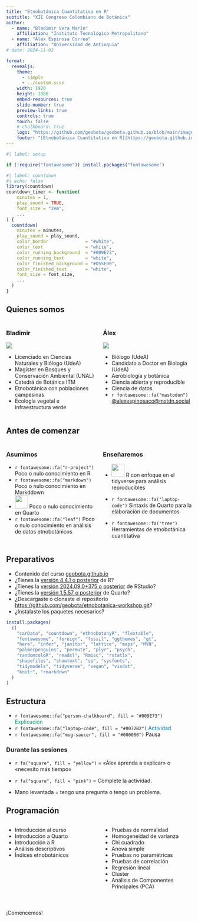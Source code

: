 ```yaml
---
title: "Etnobotánica Cuantitativa en R"
subtitle: "XII Congreso Colombiano de Botánica"
author:
  - name: "Bladimir Vera Marín"
    affiliation: "Instituto Tecnológico Metropolitano"
  - name: "Álex Espinosa Correa"
    affiliation: "Universidad de Antioquia"
# date: 2024-11-02

format: 
  revealjs:
    theme:
      - simple
      - ../custom.scss
    width: 1920
    height: 1080
    embed-resources: true
    slide-number: true
    preview-links: true
    controls: true
    touch: false
    # chalkboard: true
    logo: "https://github.com/geobota/geobota.github.io/blob/main/images/xii-ccb/xii-ccb-logo.png?raw=true"
    footer: "[Etnobotánica Cuantitativa en R](https://geobota.github.io/xii-ccb-etnobotanica/)"
---
```


```r
#| label: setup

if (!require("fontawesome")) install.packages("fontawesome")
```

```r
#| label: countdown
#| echo: false
library(countdown)
countdown_timer <- function(
    minutes = 1, 
    play_sound = TRUE, 
    font_size = "2em", 
    ...
) {
  countdown(
    minutes = minutes,
    play_sound = play_sound,
    color_border              = "#white",
    color_text                = "white",
    color_running_background  = "#009E73",
    color_running_text        = "white",
    color_finished_background = "#D55E00",
    color_finished_text       = "white",
    font_size = font_size,
    ...
  )
}
```

## Quienes somos {.smaller}

::: columns
::: {.column .fragment .incremental width="50%"}
### Bladimir

![](/images/bladimir.jpg){fig-align="center"}

-   Licenciado en Ciencias Naturales y Biólogo (UdeA)
-   Magíster en Bosques y Conservación Ambiental (UNAL)
-   Catedrá de Botánica ITM
-   Etnobotánica con poblaciones campesinas
-   Ecología vegetal e infraestructura verde
:::

::: {.column .fragment .incremental width="50%"}
### Álex

![](/images/alex.jpeg){fig-align="center"}

-   Biólogo (UdeA)
-   Candidato a Doctor en Biología (UdeA)
-   Aerobiología y botánica
-   Ciencia abierta y reproducible
-   Ciencia de datos
-   `r fontawesome::fa("mastodon")` [\@alexespinosaco\@mstdn.social](https://mstdn.social/@alexespinosaco)
:::
:::

## Antes de comenzar

::: columns
::: {.column .fragment .incremental width="50%"}
### Asumimos

-   `r fontawesome::fa("r-project")` Poco o nulo conocimiento en R
-   `r fontawesome::fa("markdown")` Poco o nulo conocimiento en Markddown
-   <img src="https://raw.githubusercontent.com/quarto-dev/quarto-web/main/favicon.png" style="display: inline-block; margin: 0; margin-bottom: -2px; height: 35px;"/></img> Poco o nulo conocimiento en Quarto
-   `r fontawesome::fa("leaf")` Poco o nulo conocimiento en análisis de datos etnobotánicos
:::

::: {.column .fragment .incremental width="50%"}
### Enseñaremos

-   <img src="https://raw.githubusercontent.com/tidyverse/tidyverse.org/refs/heads/main/static/images/favicon.ico" style="display: inline-block; margin: 0; margin-bottom: -2px; height: 35px;"/></img> R con enfoque en el tidyverse para análisis reproducibles

-   `r fontawesome::fa("laptop-code")` Sintaxis de Quarto para la elaboración de documentos

-   `r fontawesome::fa("tree")` Herramientas de etnobotánica cuantitativa
:::
:::

## Preparativos

-   Contenido del curso [geobota.github.io](http://geobota.github.io/xii-ccb-etnobotanica/)
-   ¿Tienes la [versión 4.4.1 o posterior](https://cran.rstudio.com) de R?
-   ¿Tienes la [versión 2024.09.0+375 o posterior](https://posit.co/download/rstudio-desktop/) de RStudio?
-   ¿Tienes la [versión 1.5.57 o posterior](https://quarto.org/docs/get-started/) de Quarto?
-   ¿Descargaste o clonaste el repositorio <https://github.com/geobota/etnobotanica-workshop.git>?
-   ¿Instalaste los  paquetes necesarios?

``` r
install.packages(
  c(
    "carData", "countdown", "ethnobotanyR", "flextable", 
    "fontawesome", "foreign", "fossil", "ggthemes", "gt", 
    "here", "infer", "janitor", "lattice", "maps", "MVN", 
    "palmerpenguins", "permute", "plyr", "psych", 
    "randomcoloR", "readxl", "Rmisc", "rstatix", 
    "shapefiles", "showtext", "sp", "sysfonts", 
    "tidymodels", "tidyverse", "vegan", "visdat",
    "knitr", "rmarkdown"
  )
)
```


## Estructura {.incremental}

-   `r fontawesome::fa("person-chalkboard", fill = "#009E73")` [Explicación]{style="color: #009E73;"}
-   `r fontawesome::fa("laptop-code", fill = "#0072B2")` [Actividad]{style="color: #0072B2;"}
-   `r fontawesome::fa("mug-saucer", fill = "#000000")` [Pausa]{style="color: #000000;"}

::: {.fragment}

### Durante las sesiones

-   `r fa("square", fill = "yellow")` = «Álex aprenda a explicar» o «necesito más tiempo»

-   `r fa("square", fill = "pink")` = Complete la actividad.

-   Mano levantada = tengo una pregunta o tengo un problema.
:::

## Programación 

::::: columns
::: {.column width="50%"}
::: {.incremental}
-   Introducción al curso
-   Introducción a Quarto
-   Introducción a R
-   Análisis descriptivos
-   Índices etnobotánicos
:::
:::

::: {.column width="50%"}
::: {.incremental}
-   Pruebas de normalidad
-   Homogeneidad de varianza
-   Chi cuadrado
-   Anova simple
-   Pruebas no paramétricas
-   Pruebas de correlación
-   Regresión lineal
-   Clúster
-   Análisis de Componentes Principales (PCA)
:::
:::
:::::

#  {background-color="#009E73" transition="slide-in"}

[¡Comencemos!]{.r-fit-text}

